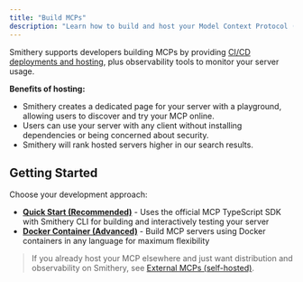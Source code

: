 ```yaml
---
title: "Build MCPs"
description: "Learn how to build and host your Model Context Protocol (MCP) server on Smithery."
---
```


Smithery supports developers building MCPs by providing [CI/CD deployments and hosting](/build/deployments), plus observability tools to monitor your server usage.

**Benefits of hosting:**

- Smithery creates a dedicated page for your server with a playground, allowing users to discover and try your MCP online.
- Users can use your server with any client without installing dependencies or being concerned about security.
- Smithery will rank hosted servers higher in our search results.

## Getting Started

Choose your development approach:

- **[Quick Start (Recommended)](/getting_started/quickstart_build)** - Uses the official MCP TypeScript SDK with Smithery CLI for building and interactively testing your server
- **[Docker Container (Advanced)](/cookbooks/python_custom_container)** - Build MCP servers using Docker containers in any language for maximum flexibility

> If you already host your MCP elsewhere and just want distribution and observability on Smithery, see [External MCPs (self-hosted)](/build/external).


